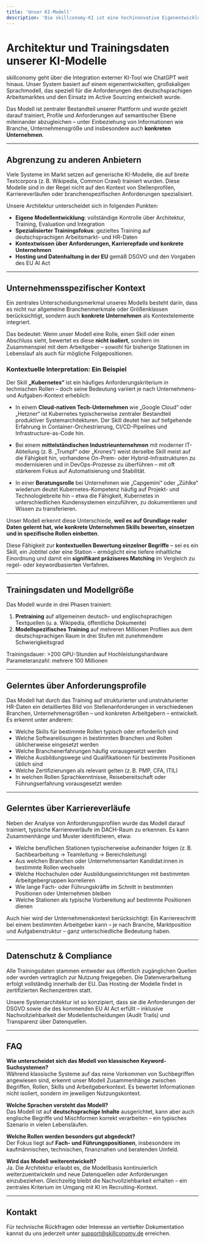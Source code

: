 ```yaml
---
title: 'Unser KI-Modell'
description: 'Die skillconomy-KI ist eine hochinnovative Eigenentwicklung und grenzt sich deutlich von anderen Anbietern ab.'
---
```


# Architektur und Trainingsdaten unserer KI-Modelle

skillconomy geht über die Integration externer KI-Tool wie ChatGPT weit hinaus. Unser System basiert auf einem eigenentwickelten, großskaligen Sprachmodell, das speziell für die Anforderungen des deutschsprachigen Arbeitsmarktes und den Einsatz im Active Sourcing entwickelt wurde.

Das Modell ist zentraler Bestandteil unserer Plattform und wurde gezielt darauf trainiert, Profile und Anforderungen auf semantischer Ebene miteinander abzugleichen – unter Einbeziehung von Informationen wie Branche, Unternehmensgröße und insbesondere auch **konkreten Unternehmen**.

---

## Abgrenzung zu anderen Anbietern

Viele Systeme im Markt setzen auf generische KI-Modelle, die auf breite Textcorpora (z. B. Wikipedia, Common Crawl) trainiert wurden. Diese Modelle sind in der Regel nicht auf den Kontext von Stellenprofilen, Karriereverläufen oder branchenspezifischen Anforderungen spezialisiert.

Unsere Architektur unterscheidet sich in folgenden Punkten:

- **Eigene Modellentwicklung**: vollständige Kontrolle über Architektur, Training, Evaluation und Integration
- **Spezialisierter Trainingsfokus**: gezieltes Training auf deutschsprachigen Arbeitsmarkt- und HR-Daten
- **Kontextwissen über Anforderungen, Karrierepfade und konkrete Unternehmen**
- **Hosting und Datenhaltung in der EU** gemäß DSGVO und den Vorgaben des EU AI Act

---

## Unternehmensspezifischer Kontext

Ein zentrales Unterscheidungsmerkmal unseres Modells besteht darin, dass es nicht nur allgemeine Branchenmerkmale oder Größenklassen berücksichtigt, sondern auch **konkrete Unternehmen** als Kontextelemente integriert.

Das bedeutet: Wenn unser Modell eine Rolle, einen Skill oder einen Abschluss sieht, bewertet es diese **nicht isoliert**, sondern im Zusammenspiel mit dem Arbeitgeber – sowohl für bisherige Stationen im Lebenslauf als auch für mögliche Folgepositionen.

### Kontextuelle Interpretation: Ein Beispiel

Der Skill **„Kubernetes“** ist ein häufiges Anforderungskriterium in technischen Rollen – doch seine Bedeutung variiert je nach Unternehmens- und Aufgaben-Kontext erheblich:

- In einem **Cloud-nativen Tech-Unternehmen** wie „Google Cloud“ oder „Hetzner“ ist Kubernetes typischerweise zentraler Bestandteil produktiver Systemarchitekturen. Der Skill deutet hier auf tiefgehende Erfahrung in Container-Orchestrierung, CI/CD-Pipelines und Infrastructure-as-Code hin.
  
- Bei einem **mittelständischen Industrieunternehmen** mit moderner IT-Abteilung (z. B. „Trumpf“ oder „Krones“) weist derselbe Skill meist auf die Fähigkeit hin, vorhandene On-Prem- oder Hybrid-Infrastrukturen zu modernisieren und in DevOps-Prozesse zu überführen – mit oft stärkerem Fokus auf Automatisierung und Stabilität.

- In einer **Beratungsrolle** bei Unternehmen wie „Capgemini“ oder „Zühlke“ wiederum deutet Kubernetes-Kompetenz häufig auf Projekt- und Technologiebreite hin – etwa die Fähigkeit, Kubernetes in unterschiedlichen Kundensystemen einzuführen, zu dokumentieren und Wissen zu transferieren.

Unser Modell erkennt diese Unterschiede, **weil es auf Grundlage realer Daten gelernt hat, wie konkrete Unternehmen Skills bewerten, einsetzen und in spezifische Rollen einbetten**.

Diese Fähigkeit zur **kontextuellen Bewertung einzelner Begriffe** – sei es ein Skill, ein Jobtitel oder eine Station – ermöglicht eine tiefere inhaltliche Einordnung und damit ein **signifikant präziseres Matching** im Vergleich zu regel- oder keywordbasierten Verfahren.


---

## Trainingsdaten und Modellgröße

Das Modell wurde in drei Phasen trainiert:

1. **Pretraining** auf allgemeinen deutsch- und englischsprachigen Textquellen (u. a. Wikipedia, öffentliche Dokumente)
2. **Modellspezifisches Training** auf mehreren Millionen Profilen aus dem deutschsprachigen Raum in drei Stufen mit zunehmendem Schwierigkeitsgrad

Trainingsdauer: >200 GPU-Stunden auf Hochleistungshardware  
Parameteranzahl: mehrere 100 Millionen

---

## Gelerntes über Anforderungsprofile

Das Modell hat durch das Training auf strukturierter und unstrukturierter HR-Daten ein detailliertes Bild von Stellenanforderungen in verschiedenen Branchen, Unternehmensgrößen – und konkreten Arbeitgebern – entwickelt. Es erkennt unter anderem:

- Welche Skills für bestimmte Rollen typisch oder erforderlich sind
- Welche Softwarelösungen in bestimmten Branchen und Rollen üblicherweise eingesetzt werden
- Welche Branchenerfahrungen häufig vorausgesetzt werden
- Welche Ausbildungswege und Qualifikationen für bestimmte Positionen üblich sind
- Welche Zertifizierungen als relevant gelten (z. B. PMP, CFA, ITIL)
- In welchen Rollen Sprachkenntnisse, Reisebereitschaft oder Führungserfahrung vorausgesetzt werden

---

## Gelerntes über Karriereverläufe

Neben der Analyse von Anforderungsprofilen wurde das Modell darauf trainiert, typische Karriereverläufe im DACH-Raum zu erkennen. Es kann Zusammenhänge und Muster identifizieren, etwa:

- Welche beruflichen Stationen typischerweise aufeinander folgen (z. B. Sachbearbeitung → Teamleitung → Bereichsleitung)
- Aus welchen Branchen oder Unternehmensarten Kandidat:innen in bestimmte Rollen wechseln
- Welche Hochschulen oder Ausbildungseinrichtungen mit bestimmten Arbeitgebergruppen korrelieren
- Wie lange Fach- oder Führungskräfte im Schnitt in bestimmten Positionen oder Unternehmen bleiben
- Welche Stationen als typische Vorbereitung auf bestimmte Positionen dienen

Auch hier wird der Unternehmenskontext berücksichtigt: Ein Karriereschritt bei einem bestimmten Arbeitgeber kann – je nach Branche, Marktposition und Aufgabenstruktur – ganz unterschiedliche Bedeutung haben.

---

## Datenschutz & Compliance

Alle Trainingsdaten stammen entweder aus öffentlich zugänglichen Quellen oder wurden vertraglich zur Nutzung freigegeben. Die Datenverarbeitung erfolgt vollständig innerhalb der EU. Das Hosting der Modelle findet in zertifizierten Rechenzentren statt.

Unsere Systemarchitektur ist so konzipiert, dass sie die Anforderungen der DSGVO sowie die des kommenden EU AI Act erfüllt – inklusive Nachvollziehbarkeit der Modellentscheidungen (Audit Trails) und Transparenz über Datenquellen.

---

## FAQ

**Wie unterscheidet sich das Modell von klassischen Keyword-Suchsystemen?**  
Während klassische Systeme auf das reine Vorkommen von Suchbegriffen angewiesen sind, erkennt unser Modell Zusammenhänge zwischen Begriffen, Rollen, Skills und Arbeitgeberkontext. Es bewertet Informationen nicht isoliert, sondern im jeweiligen Nutzungskontext.

**Welche Sprachen versteht das Modell?**  
Das Modell ist auf **deutschsprachige Inhalte** ausgerichtet, kann aber auch englische Begriffe und Mischformen korrekt verarbeiten – ein typisches Szenario in vielen Lebensläufen.

**Welche Rollen werden besonders gut abgedeckt?**  
Der Fokus liegt auf **Fach- und Führungspositionen**, insbesondere im kaufmännischen, technischen, finanznahen und beratenden Umfeld.

**Wird das Modell weiterentwickelt?**  
Ja. Die Architektur erlaubt es, die Modellbasis kontinuierlich weiterzuentwickeln und neue Datenquellen oder Anforderungen einzubeziehen. Gleichzeitig bleibt die Nachvollziehbarkeit erhalten – ein zentrales Kriterium im Umgang mit KI im Recruiting-Kontext.

---

## Kontakt

Für technische Rückfragen oder Interesse an vertiefter Dokumentation kannst du uns jederzeit unter [support@skillconomy.de](mailto:support@skillconomy.de) erreichen.
<!-- mod -->
